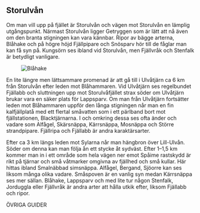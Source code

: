 
## Storulvån

Om man vill upp på fjället är Storulvån och vägen mot Storulvån en lämplig utgångspunkt. Närmast Storulvån ligger Getryggen som är lätt att nå även om den branta stigningen kan vara kännbar. Ripor av bägge arterna, Blåhake och på högre höjd Fjällpipare och Snösparv hör till de fåglar man kan få syn på. Kungsörn ses ibland vid Storulvån, men Fjällvråk och Stenfalk är betydligt vanligare.

<Figure caption="Blåhake. Foto Steve Dahlfors">
  <Image alt="Blåhake" src="/images/blahake_steve-dahlfors.jpg" />
</Figure>

En lite längre men lättsammare promenad är att gå till i Ulvåtjärn ca 6 km från Storulvån efter leden mot Blåhammaren. Vid Ulvåtjärn ses regelbundet Fjällabb och sluttningen upp mot Storulvåfjället strax söder om Ulvåtjärn brukar vara en säker plats för Lappsparv. Om man från Ulvåtjärn fortsätter leden mot Blåhammaren uppför den långa stigningen når man en fin kalfjällplatå med ett flertal småvatten som i ett pärlband bort mot fjällstationen, Blacktjärnarna. I och omkring dessa ses ofta änder och vadare som Alfågel, Skärsnäppa, Kärrsnäppa, Mosnäppa och Större strandpipare. Fjällripa och Fjällabb är andra karaktärsarter.

Efter ca 3 km längs leden mot Sylarna når man hängbron över Lill-Ulvån. Söder om denna kan man följa ån ett stycke åt sydväst. Efter 1–1,5 km kommer man in i ett område som hela vägen ner emot Spåime rastskydd är rikt på tjärnar och små våtmarker omgivna av fjällhed och små kullar. Här hittas ibland Smalnäbbad simsnäppa. Alfågel, Bergand, Sjöorre kan ses liksom många olika vadare. Småspoven är en vanlig syn medan Kärrsnäppa ses mer sällan. Blåhake, Lappsparv och med lite tur någon Stenfalk, Jorduggla eller Fjällvråk är andra arter att hålla utkik efter, liksom Fjällabb och ripor.

<Divider>ÖVRIGA GUIDER</Divider>

<GuidesGrid exclude="storulvan" />
